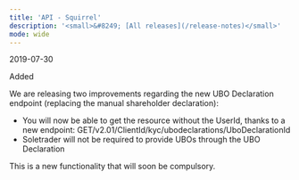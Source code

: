 ```yaml
---
title: 'API - Squirrel'  
description: '<small>&#8249; [All releases](/release-notes)</small>'
mode: wide
---
```

<span class="date">2019-07-30</span>  
  
  
<div class="pill pill-green">Added</div>  
  

We are releasing two improvements regarding the new UBO Declaration endpoint (replacing the manual shareholder declaration):  
- You will now be able to get the resource without the UserId, thanks to a new endpoint: GET/v2.01/ClientId/kyc/ubodeclarations/UboDeclarationId  
- Soletrader will not be required to provide UBOs through the UBO Declaration  

This is a new functionality that will soon be compulsory.
